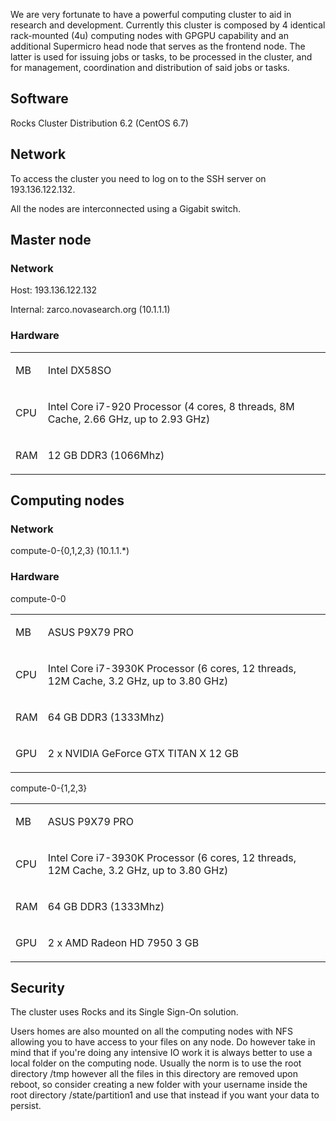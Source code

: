 We are very fortunate to have a powerful computing cluster to aid in research and development. Currently this cluster is composed by 4 identical rack-mounted (4u) computing nodes with GPGPU capability and an additional Supermicro head node that serves as the frontend node. The latter is used for issuing jobs or tasks, to be processed in the cluster, and for management, coordination and distribution of said jobs or tasks.

== Software ==

Rocks Cluster Distribution 6.2 (CentOS 6.7)

== Network ==

To access the cluster you need to log on to the SSH server on 193.136.122.132.

All the nodes are interconnected using a Gigabit switch.

== Master node ==

=== Network ===

Host: 193.136.122.132

Internal: zarco.novasearch.org (10.1.1.1)

=== Hardware ===

{| class="wikitable"
| MB
| Intel DX58SO
|-
| CPU
| Intel Core i7-920 Processor (4 cores, 8 threads, 8M Cache, 2.66 GHz, up to 2.93 GHz)
|-
| RAM
| 12 GB DDR3 (1066Mhz)
|}

== Computing nodes ==

=== Network ===

compute-0-{0,1,2,3} (10.1.1.*)

=== Hardware ===

compute-0-0

{| class="wikitable"
| MB
| ASUS P9X79 PRO
|-
| CPU
| Intel Core i7-3930K Processor (6 cores, 12 threads, 12M Cache, 3.2 GHz, up to 3.80 GHz)
|-
| RAM
| 64 GB DDR3 (1333Mhz)
|-
| GPU
| 2 x NVIDIA GeForce GTX TITAN X 12 GB
|}

compute-0-{1,2,3}

{| class="wikitable"
| MB
| ASUS P9X79 PRO
|-
| CPU
| Intel Core i7-3930K Processor (6 cores, 12 threads, 12M Cache, 3.2 GHz, up to 3.80 GHz)
|-
| RAM
| 64 GB DDR3 (1333Mhz)
|-
| GPU
| 2 x AMD Radeon HD 7950 3 GB
|}

== Security ==

The cluster uses Rocks and its Single Sign-On solution.

Users homes are also mounted on all the computing nodes with NFS allowing you to have access to your files on any node. Do however take in mind that if you're doing any intensive IO work it is always better to use a local folder on the computing node. Usually the norm is to use the root directory /tmp however all the files in this directory are removed upon reboot, so consider creating a new folder with your username inside the root directory /state/partition1 and use that instead if you want your data to persist.